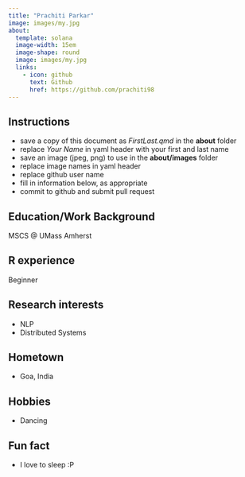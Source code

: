 ```yaml
---
title: "Prachiti Parkar"
image: images/my.jpg
about:
  template: solana
  image-width: 15em
  image-shape: round
  image: images/my.jpg
  links:
    - icon: github
      text: Github
      href: https://github.com/prachiti98
---
```


## Instructions

  - save a copy of this document as *FirstLast.qmd* in the **about** folder
  - replace *Your Name* in yaml header with your first and last name
  - save an image (jpeg, png) to use in the **about/images** folder
  - replace image names in yaml header
  - replace github user name
  - fill in information below, as appropriate
  - commit to github and submit pull request

## Education/Work Background
MSCS @ UMass Amherst



## R experience
Beginner

## Research interests
* NLP
* Distributed Systems

## Hometown
* Goa, India

## Hobbies
* Dancing

## Fun fact
* I love to sleep :P